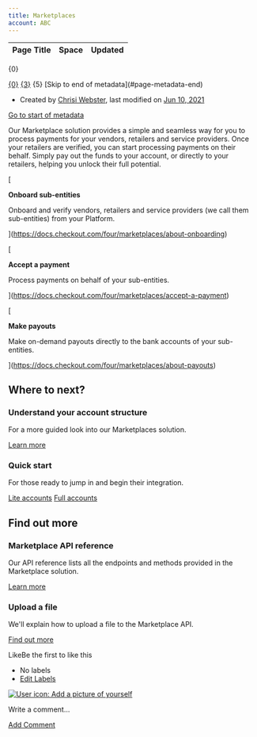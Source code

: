 ```yaml
---
title: Marketplaces
account: ABC
---
```


<table class="aui"> <thead> <tr class="header"> <th class="search-result-title">Page Title</th> <th class="search-result-space">Space</th> <th class="search-result-date">Updated</th> </tr> </thead> </table> <p class="search-result-count">{0}</p> <tr class="search-result"> <td class="search-result-title"><a href="{1}" class="content-type-{2}"><span>{0}</span></a></td> <td class="search-result-space"><a class="space" href="/display/{4}/" title="{3}">{3}</a></td> <td class="search-result-date"><span class="date" title="{6}">{5}</span></td> </tr> [Skip to end of metadata](#page-metadata-end)

*   Created by [Chrisi Webster](    /display/~chrisiwebster
    ), last modified on [Jun 10, 2021](/pages/diffpagesbyversion.action?pageId=20120209&selectedPageVersions=99&selectedPageVersions=100 "Show changes")

[Go to start of metadata](#page-metadata-start)

Our Marketplace solution provides a simple and seamless way for you to process payments for your vendors, retailers and service providers. Once your retailers are verified, you can start processing payments on their behalf. Simply pay out the funds to your account, or directly to your retailers, helping you unlock their full potential.

[

**Onboard sub-entities**

Onboard and verify vendors, retailers and service providers (we call them sub-entities) from your Platform.



](https://docs.checkout.com/four/marketplaces/about-onboarding)

[

**Accept a payment**

Process payments on behalf of your sub-entities.



](https://docs.checkout.com/four/marketplaces/accept-a-payment)

[

**Make payouts**

Make on-demand payouts directly to the bank accounts of your sub-entities.



](https://docs.checkout.com/four/marketplaces/about-payouts)

Where to next?
--------------

### Understand your account structure

For a more guided look into our Marketplaces solution.

[Learn more](https://docs.checkout.com/four/marketplaces/account-structure)

### Quick start

For those ready to jump in and begin their integration.

[Lite accounts](https://docs.checkout.com/four/marketplaces/quick-start-lite) [Full accounts](https://docs.checkout.com/four/marketplaces/quick-start-full)

Find out more
-------------

### Marketplace API reference

Our API reference lists all the endpoints and methods provided in the Marketplace solution.

[Learn more](https://api-reference.checkout.com/preview/crusoe/#tag/Marketplace)

### Upload a file

We'll explain how to upload a file to the Marketplace API.

[Find out more](https://docs.checkout.com/four/marketplaces/about-onboarding/upload-a-file)

LikeBe the first to like this

*   No labels
*   [Edit Labels](# "Edit Labels (Type 'l')")

[![User icon: Add a picture of yourself](/s/en_GB/7901/abf7b35644d5a5d1d7e4b0969a83e8eb2b569fb5/_/images/icons/profilepics/add_profile_pic.svg)](/users/profile/editmyprofilepicture.action)

Write a comment…

[Add Comment](/display/x/Marketplaces?showComments=true&showCommentArea=true#addcomment)